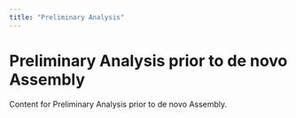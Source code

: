 ```yaml
---
title: "Preliminary Analysis"
---
```


# Preliminary Analysis prior to de novo Assembly

Content for Preliminary Analysis prior to de novo Assembly.